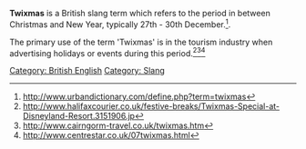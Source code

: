 '''Twixmas''' is a British slang term which refers to the period in between Christmas and New Year, typically 27th - 30th December.<ref>http://www.urbandictionary.com/define.php?term=twixmas</ref>.

The primary use of the term 'Twixmas' is in the tourism industry when advertising holidays or events during this period.<ref>http://www.halifaxcourier.co.uk/festive-breaks/Twixmas-Special-at-Disneyland-Resort.3151906.jp</ref><ref>http://www.cairngorm-travel.co.uk/twixmas.htm</ref><ref>http://www.centrestar.co.uk/07twixmas.html</ref>

[[Category: British English]]
[[Category: Slang]]